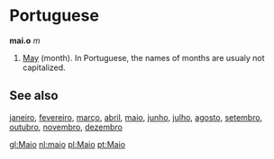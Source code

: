 =Portuguese=

'''mai.o''' ''m''

#[[May]] (month). In Portuguese, the names of months are usualy not capitalized.

==See also==
[[janeiro]], [[fevereiro]], [[março]], [[abril]], [[maio]], [[junho]], [[julho]], [[agosto]], [[setembro]], [[outubro]], [[novembro]], [[dezembro]]

[[gl:Maio]]
[[nl:maio]]
[[pl:Maio]]
[[pt:Maio]]